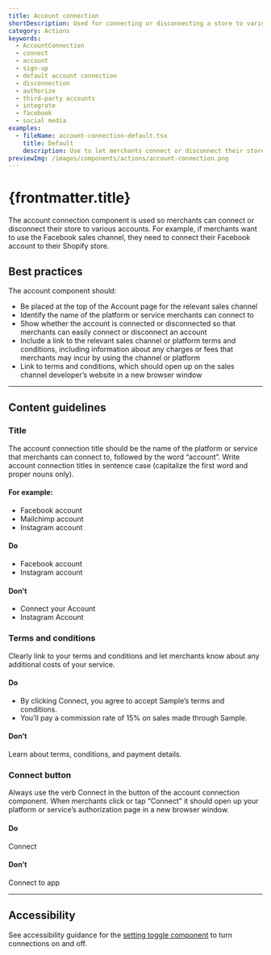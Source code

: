 ```yaml
---
title: Account connection
shortDescription: Used for connecting or disconnecting a store to various accounts, like Facebook for the sales channel.
category: Actions
keywords:
  - AccountConnection
  - connect
  - account
  - sign-up
  - default account connection
  - disconnection
  - authorize
  - third-party accounts
  - integrate
  - facebook
  - social media
examples:
  - fileName: account-connection-default.tsx
    title: Default
    description: Use to let merchants connect or disconnect their store to their third-party accounts, like Facebook.
previewImg: /images/components/actions/account-connection.png
---
```


# {frontmatter.title}

<Lede>

The account connection component is used so merchants can connect or disconnect their store to various accounts. For example, if merchants want to use the Facebook sales channel, they need to connect their Facebook account to their Shopify store.

</Lede>

<Examples />

<Props componentName={frontmatter.title} />

## Best practices

The account component should:

- Be placed at the top of the Account page for the relevant sales channel
- Identify the name of the platform or service merchants can connect to
- Show whether the account is connected or disconnected so that merchants can easily connect or disconnect an account
- Include a link to the relevant sales channel or platform terms and conditions, including information about any charges or fees that merchants may incur by using the channel or platform
- Link to terms and conditions, which should open up on the sales channel developer’s website in a new browser window

---

## Content guidelines

### Title

The account connection title should be the name of the platform or service that merchants can connect to, followed by the word “account”. Write account connection titles in sentence case (capitalize the first word and proper nouns only).

#### For example:

- Facebook account
- Mailchimp account
- Instagram account

<DoDont>

#### Do

- Facebook account
- Instagram account

#### Don’t

- Connect your Account
- Instagram Account

</DoDont>

### Terms and conditions

Clearly link to your terms and conditions and let merchants know about any additional costs of your service.

<DoDont>

#### Do

- By clicking Connect, you agree to accept Sample’s terms and conditions.
- You’ll pay a commission rate of 15% on sales made through Sample.

#### Don’t

Learn about terms, conditions, and payment details.

</DoDont>

### Connect button

Always use the verb Connect in the button of the account connection component. When merchants click or tap “Connect” it should open up your platform or service’s authorization page in a new browser window.

<DoDont>

#### Do

Connect

#### Don’t

Connect to app

</DoDont>

---

## Accessibility

See accessibility guidance for the [setting toggle component](https://polaris.shopify.com/components/deprecated/setting-toggle) to turn connections on and off.
